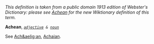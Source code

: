 ''This definition is taken from a public domain 1913 edition of Webster's Dictionary: please see [[Achean]] for the new Wiktionary definition of this term.''

'''Achean''', ''<code>[[adjective (part of speech)|adjective]] & [[noun (part of speech)|noun]]</code>''

See [[Ach&aelig;an]], [[Achaian]].